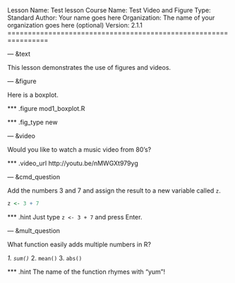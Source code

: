 Lesson Name:  Test lesson
Course Name:  Test Video and Figure
Type:         Standard
Author:       Your name goes here
Organization: The name of your organization goes here (optional)
Version:      2.1.1
================================================================

--- &text

This lesson demonstrates the use of figures and videos.

--- &figure

Here is a boxplot.

*** .figure
mod1_boxplot.R

*** .fig_type
new

--- &video

Would you like to watch a music video from 80's?

*** .video_url
http://youtu.be/nMWGXt979yg

--- &cmd_question

Add the numbers 3 and 7 and assign the result to a new variable called `z`.

```r
z <- 3 + 7
```

*** .hint
Just type `z <- 3 + 7` and press Enter.

--- &mult_question

What function easily adds multiple numbers in R?

_1. `sum()`_
2. `mean()`
3. `abs()`

*** .hint
The name of the function rhymes with "yum"!
